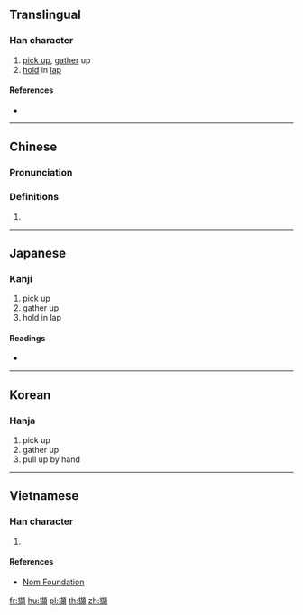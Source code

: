 {{also|撷}}
==Translingual==

===Han character===
{{Han char|rn=64|rad=手|as=15|sn=18|four=51086|canj=QGRC|ids=⿰扌頡}}

# [[pick up]], [[gather]] up
# [[hold]] in [[lap]]

====References====
* {{Han ref|kx=0461.090|dkj=12900|dj=0810.150|hdz=31978.110|uh=64F7|ud=25847|bh=C25E|bd=49758}}

----

==Chinese==
{{zh-forms|s=撷}}

===Pronunciation===
{{zh-pron
|m=xié
|c=kit3,git3
|h=pfs=
|md=
|mn=
|w=
|mc=y
|oc=y
|cat=
}}

===Definitions===
{{zh-hanzi}}

# {{rfdef|lang=zh}}

----

==Japanese==

===Kanji===
{{ja-kanji|grade=|rs=手15}}

# pick up
# gather up
# hold in lap

====Readings====
* {{ja-readings|on=[[けつ]] (ketsu)|kun=[[はさむ]] (hasamu)}}

----

==Korean==

===Hanja===
{{ko-hanja|hangeul=힐|eumhun=|rv=hil|mr=hil|y=hil}}

# pick up
# gather up
# pull up by hand

----

==Vietnamese==

===Han character===
{{vi-readings|rs=手15|hanviet=hiệt}}

# {{defn|lang=vi|sort=手15}}

====References====
* [http://nomfoundation.org/common/nom_details.php?codepoint=64f7 Nom Foundation]

[[fr:擷]]
[[hu:擷]]
[[pl:擷]]
[[th:擷]]
[[zh:擷]]